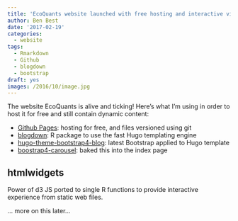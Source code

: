 ```yaml
---
title: 'EcoQuants website launched with free hosting and interactive visualizations'
author: Ben Best
date: '2017-02-19'
categories:
  - website
tags:
  - Rmarkdown
  - Github
  - blogdown
  - bootstrap
draft: yes
images: /2016/10/image.jpg
---
```


The website EcoQuants is alive and ticking! Here's what I'm using in order to host it for free and still contain dynamic content:

- [Github Pages](http://pages.github.com): hosting for free, and files versioned using git
- [blogdown](https://github.com/rstudio/blogdown): R package to use the fast Hugo templating engine
- [hugo-theme-bootstrap4-blog](https://github.com/bbest/hugo-theme-bootstrap4-blog): latest Bootstrap applied to Hugo template
- [boostrap4-carousel](https://v4-alpha.getbootstrap.com/examples/carousel/): baked this into the index page

## htmlwidgets

Power of d3 JS ported to single R functions to provide interactive experience from static web files.

... more on this later...



